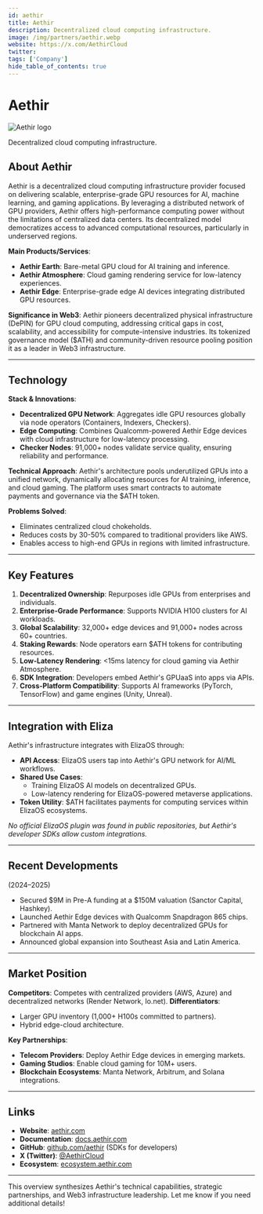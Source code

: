 ```yaml
---
id: aethir
title: Aethir
description: Decentralized cloud computing infrastructure.
image: /img/partners/aethir.webp
website: https://x.com/AethirCloud
twitter:
tags: ['Company']
hide_table_of_contents: true
---
```


# Aethir

<div className="partner-logo">
  <img src="/img/partners/aethir.webp" alt="Aethir logo" />
</div>

Decentralized cloud computing infrastructure.

## About Aethir

Aethir is a decentralized cloud computing infrastructure provider focused on delivering scalable, enterprise-grade GPU resources for AI, machine learning, and gaming applications. By leveraging a distributed network of GPU providers, Aethir offers high-performance computing power without the limitations of centralized data centers. Its decentralized model democratizes access to advanced computational resources, particularly in underserved regions.

**Main Products/Services**:

- **Aethir Earth**: Bare-metal GPU cloud for AI training and inference.
- **Aethir Atmosphere**: Cloud gaming rendering service for low-latency experiences.
- **Aethir Edge**: Enterprise-grade edge AI devices integrating distributed GPU resources.

**Significance in Web3**:
Aethir pioneers decentralized physical infrastructure (DePIN) for GPU cloud computing, addressing critical gaps in cost, scalability, and accessibility for compute-intensive industries. Its tokenized governance model ($ATH) and community-driven resource pooling position it as a leader in Web3 infrastructure.

---

## Technology

**Stack & Innovations**:

- **Decentralized GPU Network**: Aggregates idle GPU resources globally via node operators (Containers, Indexers, Checkers).
- **Edge Computing**: Combines Qualcomm-powered Aethir Edge devices with cloud infrastructure for low-latency processing.
- **Checker Nodes**: 91,000+ nodes validate service quality, ensuring reliability and performance.

**Technical Approach**:
Aethir's architecture pools underutilized GPUs into a unified network, dynamically allocating resources for AI training, inference, and cloud gaming. The platform uses smart contracts to automate payments and governance via the $ATH token.

**Problems Solved**:

- Eliminates centralized cloud chokeholds.
- Reduces costs by 30-50% compared to traditional providers like AWS.
- Enables access to high-end GPUs in regions with limited infrastructure.

---

## Key Features

1. **Decentralized Ownership**: Repurposes idle GPUs from enterprises and individuals.
2. **Enterprise-Grade Performance**: Supports NVIDIA H100 clusters for AI workloads.
3. **Global Scalability**: 32,000+ edge devices and 91,000+ nodes across 60+ countries.
4. **Staking Rewards**: Node operators earn $ATH tokens for contributing resources.
5. **Low-Latency Rendering**: &lt;15ms latency for cloud gaming via Aethir Atmosphere.
6. **SDK Integration**: Developers embed Aethir's GPUaaS into apps via APIs.
7. **Cross-Platform Compatibility**: Supports AI frameworks (PyTorch, TensorFlow) and game engines (Unity, Unreal).

---

## Integration with Eliza

Aethir's infrastructure integrates with ElizaOS through:

- **API Access**: ElizaOS users tap into Aethir's GPU network for AI/ML workflows.
- **Shared Use Cases**:
  - Training ElizaOS AI models on decentralized GPUs.
  - Low-latency rendering for ElizaOS-powered metaverse applications.
- **Token Utility**: $ATH facilitates payments for computing services within ElizaOS ecosystems.

_No official ElizaOS plugin was found in public repositories, but Aethir's developer SDKs allow custom integrations._

---

## Recent Developments

(2024–2025)

- Secured $9M in Pre-A funding at a $150M valuation (Sanctor Capital, Hashkey).
- Launched Aethir Edge devices with Qualcomm Snapdragon 865 chips.
- Partnered with Manta Network to deploy decentralized GPUs for blockchain AI apps.
- Announced global expansion into Southeast Asia and Latin America.

---

## Market Position

**Competitors**: Competes with centralized providers (AWS, Azure) and decentralized networks (Render Network, Io.net).
**Differentiators**:

- Larger GPU inventory (1,000+ H100s committed to partners).
- Hybrid edge-cloud architecture.

**Key Partnerships**:

- **Telecom Providers**: Deploy Aethir Edge devices in emerging markets.
- **Gaming Studios**: Enable cloud gaming for 10M+ users.
- **Blockchain Ecosystems**: Manta Network, Arbitrum, and Solana integrations.

---

## Links

- **Website**: [aethir.com](https://aethir.com)
- **Documentation**: [docs.aethir.com](https://docs.aethir.com)
- **GitHub**: [github.com/aethir](https://github.com/aethir) (SDKs for developers)
- **X (Twitter)**: [@AethirCloud](https://x.com/AethirCloud)
- **Ecosystem**: [ecosystem.aethir.com](https://ecosystem.aethir.com)

---

This overview synthesizes Aethir's technical capabilities, strategic partnerships, and Web3 infrastructure leadership. Let me know if you need additional details!
